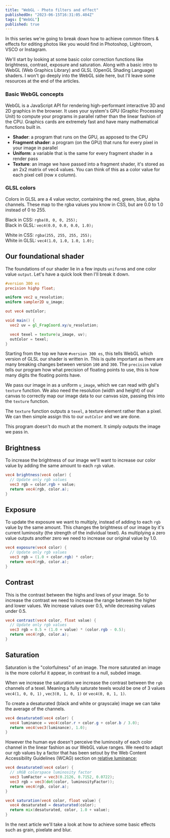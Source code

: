 ```yaml
---
title: "WebGL - Photo filters and effect"
publishedOn: "2023-06-15T16:31:05.404Z"
tags: ["WebGL"]
published: true
---
```


In this series we're going to break down how to achieve common filters & effects for editing photos like you would find in Photoshop, Lightroom, VSCO or Instagram.

We'll start by looking at some basic color correction functions like brightness, contrast, exposure and saturation. Along with a basic intro to WebGL (Web Graphics Library) and GLSL (OpenGL Shading Language) shaders. I won't go deeply into the WebGL side here, but I'll leave some resources at the end of the articles.

### Basic WebGL concepts

WebGL is a JavaScript API for rendering high-performant interactive 3D and 2D graphics in the browser. It uses your system's GPU (Graphic Processing Unit) to compute your programs in parallel rather than the linear fashion of the CPU. Graphics cards are extremely fast and have many mathematical functions built in.

- **Shader**: a program that runs on the GPU, as apposed to the CPU
- **Fragment shader**: a program (on the GPU) that runs for every pixel in your image in parallel 
- **Uniform**: a variable that is the same for every fragment shader in a render pass
- **Texture**: an image we have passed into a fragment shader, it's stored as an 2x2 matrix of vec4 values. You can think of this as a color value for each pixel cell (row x column).

### GLSL colors
Colors in GLSL are a 4 value vector, containing the red, green, blue, alpha channels. These map to the rgba values you know in CSS, but are 0.0 to 1.0 instead of 0 to 255.

Black in CSS: `rgba(0, 0, 0, 255);` <br/>
Black in GLSL: `vec4(0.0, 0.0, 0.0, 1.0);` 

White in CSS: `rgba(255, 255, 255, 255);` <br/>
White in GLSL: `vec4(1.0, 1.0, 1.0, 1.0);`

## Our foundational shader

The foundations of our shader lie in a few inputs `uniform`s and one color value `output`. Let's have a quick look then I'll break it down.

```glsl
#version 300 es
precision highp float;

uniform vec2 u_resolution;
uniform sampler2D u_image;

out vec4 outColor;

void main() {
  vec2 uv = gl_FragCoord.xy/u_resolution;

  vec4 texel = texture(u_image, uv);
  outColor = texel; 
}
```

Starting from the top we have `#version 300 es`, this tells WebGL which version of GLSL our shader is written in. This is quite important as there are many breaking changes between version `100` and `300`. The `precision` value tells our program how what precision of floating points to use, this is how many digits the floating points have.

We pass our image in as a uniform `u_image`, which we can read with glsl's `texture` function. We also need the resolution (width and height) of our canvas to correctly map our image data to our canvas size, passing this into the `texture` function.

The `texture` function outputs a `texel`, a texture element rather than a pixel. We can then simple assign this to our `outColor` and we are done. 

This program doesn't do much at the moment. It simply outputs the image we pass in.

<WebGLFilters step="Intro" />

## Brightness

To increase the brightness of our image we'll want to increase our color value by adding the same amount to each `rgb` value.

```glsl
vec4 brightness(vec4 color) {
  // Update only rgb values
  vec3 rgb = color.rgb + value;
  return vec4(rgb, color.a);
}
```

<WebGLFilters step="Brightness" />

## Exposure

To update the exposure we want to multiply, instead of adding to each `rgb` value by the same amount. This changes the brightness of our image by it's current luminosity (the strength of the individual texel). As multiplying a zero value outputs another zero we need to increase our original value by 1.0.

```glsl
vec4 exposure(vec4 color) {
  // Update only rgb values
  vec3 rgb = (1.0 + color.rgb) * color;
  return vec4(rgb, color.a);
}
```

<WebGLFilters step="Exposure" />

## Contrast

This is the contrast between the highs and lows of your image. So to increase the contrast we need to increase the range between the higher and lower values. We increase values over 0.5, while decreasing values under 0.5.

```glsl
vec4 contrast(vec4 color, float value) {
  // Update only rgb values
  vec3 rgb = 0.5 + (1.0 + value) * (color.rgb - 0.5);
  return vec4(rgb, color.a);
}
```

<WebGLFilters step="Contrast" />

## Saturation

Saturation is the "colorfulness" of an image. The more saturated an image is the more colorful it appear, in contrast to a null, subded image. 

When we increase the saturation we increase the contrast between the `rgb` channels of a texel. Meaning a fully saturate texels would be one of 3 values `vec4(1, 0, 0, 1)` ,  `vec3(0, 1, 0, 1)`  or  `vec4(0, 0, 1, 1)`.

To create a desaturated (black and white or grayscale) image we can take the average of the channels.

```glsl
vec4 desaturated(vec4 color) {
  vec4 luminance = vec4(color.r + color.g + color.b / 3.0);
  return vec4(vec3(luminance), 1.0);
}
```

However the human eye doesn't perceive the luminosity of each color channel in the linear fashion as our WebGL value ranges. We need to adapt our rgb values by a factor that has been setout by the Web Content Accessibility Guidelines (WCAG) section on [relative luminance](https://www.w3.org/TR/WCAG21/#dfn-relative-luminance);


```glsl
vec4 desaturated(vec4 color) {
  // sRGB colorspace luminosity factor
  vec3 lumFactor = vec3(0.2126, 0.7152, 0.0722);
  vec3 rgb = vec3(dot(color, luminosityFactor));
  return vec4(rgb, color.a);
}

vec4 saturation(vec4 color, float value) {
  vec4 desaturated = desaturated(color);
  return mix(desaturated, color, 1.0 + value);
}
```

<WebGLFilters step="Saturation" />

In the next article we'll take a look at how to achieve some basic effects such as grain, pixelate and blur.
